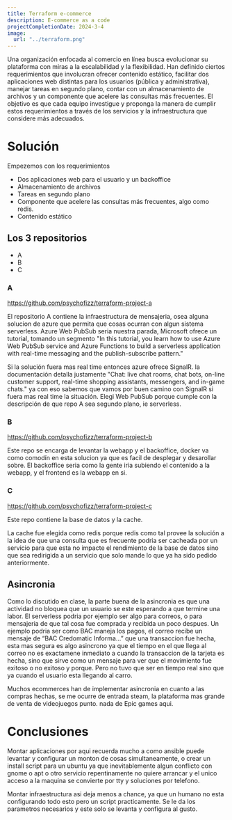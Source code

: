 ```yaml
---
title: Terraform e-commerce
description: E-commerce as a code
projectCompletionDate: 2024-3-4
image:
  url: "../terraform.png"
---
```


Una organización enfocada al comercio en línea busca evolucionar su plataforma
con miras a la escalabilidad y la flexibilidad. Han definido ciertos requerimientos
que involucran ofrecer contenido estático, facilitar dos aplicaciones web distintas
para los usuarios (pública y administrativa), manejar tareas en segundo plano,
contar con un almacenamiento de archivos y un componente que acelere las
consultas más frecuentes. El objetivo es que cada equipo investigue y proponga
la manera de cumplir estos requerimientos a través de los servicios y la
infraestructura que considere más adecuados.

# Solución

Empezemos con los requerimientos
- Dos aplicaciones web para el usuario y un backoffice
- Almacenamiento de archivos
- Tareas en segundo plano
- Componente que acelere las consultas más frecuentes, algo como redis.
- Contenido estático

## Los 3 repositorios
- A
- B
- C

### A 

https://github.com/psychofizz/terraform-project-a

El repositorio A contiene la infraestructura de mensajeria, osea alguna solucion de azure que permita que cosas ocurran con algun sistema serverless.
Azure Web PubSub seria nuestra parada, Microsoft ofrece un tutorial, tomando un segmento "In this tutorial, you learn how to use Azure Web PubSub service and Azure Functions to build a serverless application with real-time messaging and the publish-subscribe pattern." 

Si la solución fuera mas real time entonces azure ofrece SignalR. la documentación detalla justamente
"Chat: live chat rooms, chat bots, on-line customer support, real-time shopping assistants, messengers, and in-game chats."
ya con eso sabemos que vamos por buen camino con SignalR si fuera mas real time la situación.
Elegi Web PubSub porque cumple con la descripción de que repo A sea segundo plano, ie serverless.


### B

https://github.com/psychofizz/terraform-project-b

Este repo se encarga de levantar la webapp y el backoffice, docker va como comodín en esta solucion ya que es facil de desplegar y desarollar sobre. 
El backoffice seria como la gente iria subiendo el contenido a la webapp, y el frontend es la webapp en si.


### C

https://github.com/psychofizz/terraform-project-c

Este repo contiene la base de datos y la cache. 

La cache fue elegida como redis porque redis como tal provee la solución a la idea de que una consulta que es frecuente podria ser cacheada por un servicio para que esta no impacte el rendimiento de la base de datos sino que sea redirigida a un servicio que solo mande lo que ya ha sido pedido anteriormente.

## Asincronia

Como lo discutido en clase, la parte buena de la asincronia es que una actividad no bloquea que un usuario se este esperando a que termine una labor. El serverless podria por ejemplo ser algo para correos, o para mensajeria de que tal cosa fue comprada y recibida un poco despues. Un ejemplo podria ser como BAC maneja los pagos, el correo recibe un mensaje de “BAC Credomatic Informa…” que una transaccion fue hecha, esta mas segura es algo asincrono ya que el tiempo en el que llega al correo no es exactamene inmediato a cuando la transaccion de la tarjeta es hecha, sino que sirve como un mensaje para ver que el movimiento fue exitoso o no exitoso y porque. Pero no tuvo que ser en tiempo real sino que ya cuando el usuario esta llegando al carro.

Muchos ecommerces han de implementar asincronia en cuanto a las compras hechas, se me ocurre de entrada steam, la plataforma mas grande de venta de videojuegos punto. nada de Epic games aqui.

# Conclusiones

Montar aplicaciones por aqui recuerda mucho a como ansible puede levantar y configurar un monton de cosas simultaneamente, o crear un install script para un ubuntu ya que inevitablemente algun conflicto con gnome o apt o otro servicio repentinamente no quiere arrancar y el unico acceso a la maquina se convierte por tty y soluciones por telefono. 

Montar infraestructura asi deja menos a chance, ya que un humano no esta configurando todo esto pero un script practicamente. Se le da los parametros necesarios y este solo se levanta y configura al gusto.